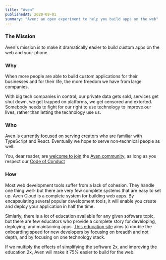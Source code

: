 ```yaml
---
title: "Aven"
publishedAt: 2020-09-01
summary: "Aven: an open experiment to help you build apps on the web"
---
```


### The Mission

Aven's mission is to make it dramatically easier to build custom apps on the web and your phone.


### Why

When more people are able to build custom applications for their businesses and for their life, the more freedom we have from large companies.

With big tech companies in control, our private data gets sold, services get shut down, we get trapped on platforms, we get censored and extorted. Somebody needs to fight for our right to use technology to improve our lives, rather than letting the technology use us.


### Who

Aven is currently focused on serving creators who are familiar with TypeScript and React. Eventually we hope to serve non-technical people as well.

You, dear reader, are [welcome to join](/get-involved) the [Aven community](), as long as you respect our [Code of Conduct](/code-)

### How

Most web development tools suffer from a lack of cohesion. They handle one thing well- but there are very few complete systems that are easy to set up. Aven Cloud is a complete system for building web apps. By encapsulating several popular development tools, it will enable you create and deploy your application in half the time.

Simlarly, there is a lot of education available for any given software topic, but there are few educators who provide a complete story for developing, deploying, and maintaining apps. [This education site](/sky-site) aims to double the onboarding speed for new developers by focusing on breadth and not depth, and by focusing on one technology stack.

If we multiply the effects of simplifying the software 2x, and improving the education 2x, Aven will make it 75% easier to build for the web.

<!--- © Aven LLC and Aven Contributors. Licensed under Creative Commons CC BY-NC-SA 4.0 https://creativecommons.org/licenses/by-nc-sa/4.0/ -->
